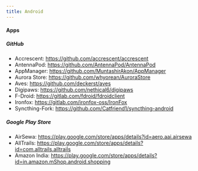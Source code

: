 ```yaml
---
title: Android
---
```


#### Apps

##### GitHub

- Accrescent: https://github.com/accrescent/accrescent
- AntennaPod: https://github.com/AntennaPod/AntennaPod
- AppManager: https://github.com/MuntashirAkon/AppManager
- Aurora Store: https://github.com/whyorean/AuroraStore
- Aves: https://github.com/deckerst/aves
- Digipaws: https://github.com/nethical6/digipaws
- F-Droid: https://gitlab.com/fdroid/fdroidclient
- Ironfox: https://gitlab.com/ironfox-oss/IronFox
- Syncthing-Fork: https://github.com/Catfriend1/syncthing-android

##### Google Play Store

- AirSewa: https://play.google.com/store/apps/details?id=aero.aai.airsewa
- AllTrails: https://play.google.com/store/apps/details?id=com.alltrails.alltrails
- Amazon India: https://play.google.com/store/apps/details?id=in.amazon.mShop.android.shopping
